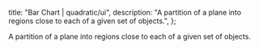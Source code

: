 
  title: "Bar Chart | quadratic/ui",
  description: "A partition of a plane into regions close to each of a given set of objects.",
};

<Title>Bar Chart</Title>
<Description>A partition of a plane into regions close to each of a given set of objects.</Description>
<ComponentPreview id="visxBarChart" />